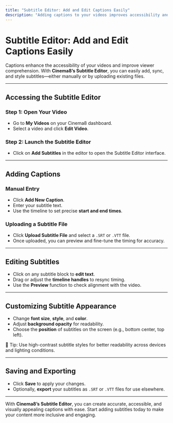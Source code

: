 ```yaml
---
title: "Subtitle Editor: Add and Edit Captions Easily"
description: "Adding captions to your videos improves accessibility and viewer engagement. Cinema8’s Subtitle Editor allows you to manually add, edit, and sync captions with ease."
---
```



# Subtitle Editor: Add and Edit Captions Easily

Captions enhance the accessibility of your videos and improve viewer comprehension. With **Cinema8’s Subtitle Editor**, you can easily add, sync, and style subtitles—either manually or by uploading existing files.

---

## Accessing the Subtitle Editor

<Steps>

### Step 1: Open Your Video

- Go to **My Videos** on your Cinema8 dashboard.
- Select a video and click **Edit Video**.

### Step 2: Launch the Subtitle Editor

- Click on **Add Subtitles** in the editor to open the Subtitle Editor interface.

</Steps>

---

## Adding Captions

### Manual Entry

- Click **Add New Caption**.
- Enter your subtitle text.
- Use the timeline to set precise **start and end times**.

### Uploading a Subtitle File

- Click **Upload Subtitle File** and select a `.SRT` or `.VTT` file.
- Once uploaded, you can preview and fine-tune the timing for accuracy.

---

## Editing Subtitles

- Click on any subtitle block to **edit text**.
- Drag or adjust the **timeline handles** to resync timing.
- Use the **Preview** function to check alignment with the video.

---

## Customizing Subtitle Appearance

- Change **font size**, **style**, and **color**.
- Adjust **background opacity** for readability.
- Choose the **position** of subtitles on the screen (e.g., bottom center, top left).

<Callout type="info">
🎨 Tip: Use high-contrast subtitle styles for better readability across devices and lighting conditions.
</Callout>

---

## Saving and Exporting

- Click **Save** to apply your changes.
- Optionally, **export** your subtitles as `.SRT` or `.VTT` files for use elsewhere.

---

With **Cinema8’s Subtitle Editor**, you can create accurate, accessible, and visually appealing captions with ease. Start adding subtitles today to make your content more inclusive and engaging.
